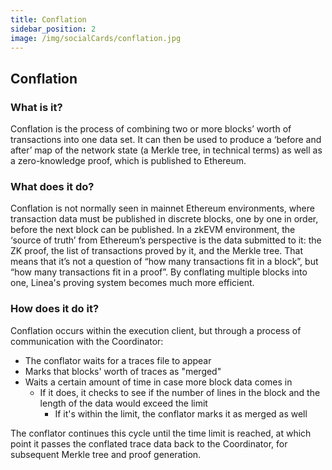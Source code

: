 ```yaml
---
title: Conflation
sidebar_position: 2
image: /img/socialCards/conflation.jpg
---
```



## Conflation

<div className="img-large">
    <ConflationGraphic />
</div>

### What is it?

Conflation is the process of combining two or more blocks’ worth of transactions into one data set. It can then be used to produce a ‘before and after’ map of the network state (a Merkle tree, in technical terms) as well as a zero-knowledge proof, which is published to Ethereum.

### What does it do?

Conflation is not normally seen in mainnet Ethereum environments, where transaction data must be published in discrete blocks, one by one in order, before the next block can be published. In a zkEVM environment, the ‘source of truth’ from Ethereum’s perspective is the data submitted to it: the ZK proof, the list of transactions proved by it, and the Merkle tree. That means that it’s not a question of “how many transactions fit in a block”, but “how many transactions fit in a proof”. By conflating multiple blocks into one, Linea's proving system becomes much more efficient.

### How does it do it?

Conflation occurs within the execution client, but through a process of communication with the Coordinator:

- The conflator waits for a traces file to appear
- Marks that blocks' worth of traces as "merged"
- Waits a certain amount of time in case more block data comes in
  - If it does, it checks to see if the number of lines in the block and the length of the data would exceed the limit
    - If it's within the limit, the conflator marks it as merged as well

The conflator continues this cycle until the time limit is reached, at which point it passes the conflated trace data back to the Coordinator, for subsequent Merkle tree and proof generation.
